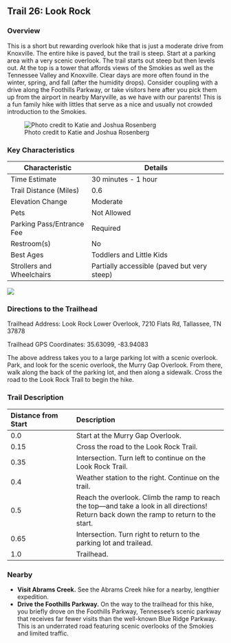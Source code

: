 ## Trail 26: Look Rock

### Overview

This is a short but rewarding overlook hike that is just a moderate drive from Knoxville. The entire hike is paved, but the trail is steep. Start at a parking area with a very scenic overlook. The trail starts out steep but then levels out. At the top is a tower that affords views of the Smokies as well as the Tennessee Valley and Knoxville. Clear days are more often found in the winter, spring, and fall (after the humidity drops). Consider coupling with a drive along the Foothills Parkway, or take visitors here after you pick them up from the airport in nearby Maryville, as we have with our parents! This is a fun family hike with littles that serve as a nice and usually not crowded introduction to the Smokies.

![Photo credit to Katie and Joshua Rosenberg](img/trail-26-figure-01.jpg)

### Key Characteristics

| **Characteristic**        | **Details**                                 |
|---------------------------|---------------------------------------------|
| Time Estimate             | 30 minutes - 1 hour                         |
| Trail Distance (Miles)    | 0.6                                         |
| Elevation Change          | Moderate                                    |
| Pets                      | Not Allowed                                 |
| Parking Pass/Entrance Fee | Required                                    |
| Restroom(s)               | No                                          |
| Best Ages                 | Toddlers and Little Kids                    |
| Strollers and Wheelchairs | Partially accessible (paved but very steep) |

![](maps/trail-26-map.jpeg)

### Directions to the Trailhead

Trailhead Address: Look Rock Lower Overlook, 7210 Flats Rd, Tallassee, TN 37878

Trailhead GPS Coordinates: 35.63099, -83.94083

The above address takes you to a large parking lot with a scenic overlook. Park, and look for the scenic overlook, the Murry Gap Overlook. From there, walk along the back of the parking lot, and then along a sidewalk. Cross the road to the Look Rock Trail to begin the hike.

### Trail Description

| Distance from Start | Description                                                                                                                                |
|:---------------------|:-------------------------------------------------|
| 0.0                 | Start at the Murry Gap Overlook.                                                                                                           |
| 0.15                | Cross the road to the Look Rock Trail.                                                                                                     |
| 0.35                | Intersection. Turn left to continue on the Look Rock Trail.                                                                                |
| 0.4                 | Weather station to the right. Continue on the trail.                                                                                       |
| 0.5                 | Reach the overlook. Climb the ramp to reach the top---and take a look in all directions! Return back down the ramp to return to the start. |
| 0.65                | Intersection. Turn right to return to the parking lot and trailead.                                                                        |
| 1.0                 | Trailhead.                                                                                                                                 |

### Nearby

-   **Visit Abrams Creek.** See the Abrams Creek hike for a nearby, lengthier expedition.
-   **Drive the Foothills Parkway.** On the way to the trailhead for this hike, you briefly drove on the Foothills Parkway, Tennessee's scenic parkway that receives far fewer visits than the well-known Blue Ridge Parkway. This is an underrated road featuring scenic overlooks of the Smokies and limited traffic.

